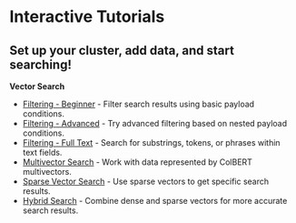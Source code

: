 # Interactive Tutorials
## Set up your cluster, add data, and start searching!

**Vector Search**
- [Filtering - Beginner](#/tutorial/filteringbeginner) - Filter search results using basic payload conditions.
- [Filtering - Advanced](#/tutorial/filteringadvanced) - Try advanced filtering based on nested payload conditions.
- [Filtering - Full Text](#/tutorial/filteringfulltext) - Search for substrings, tokens, or phrases within text fields.
- [Multivector Search](#/tutorial/multivectors) - Work with data represented by ColBERT multivectors.
- [Sparse Vector Search](#/tutorial/sparsevectors) - Use sparse vectors to get specific search results.
- [Hybrid Search](#/tutorial/hybridsearch) - Combine dense and sparse vectors for more accurate search results.

